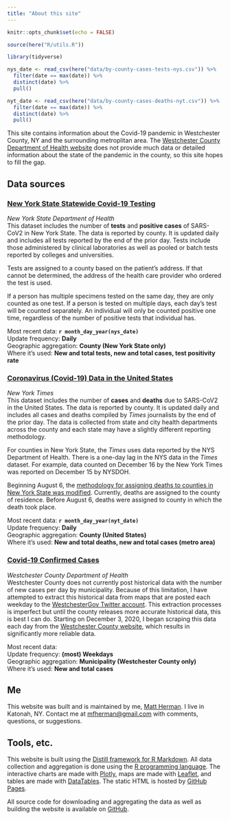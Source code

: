 ---
title: "About this site"
---

```{r setup, include=FALSE}
knitr::opts_chunk$set(echo = FALSE)

source(here("R/utils.R"))

library(tidyverse)

nys_date <- read_csv(here("data/by-county-cases-tests-nys.csv")) %>% 
  filter(date == max(date)) %>% 
  distinct(date) %>% 
  pull()

nyt_date <- read_csv(here("data/by-county-cases-deaths-nyt.csv")) %>%
  filter(date == max(date)) %>% 
  distinct(date) %>% 
  pull()


```

This site contains information about the Covid-19 pandemic in Westchester County, NY and the surrounding metroplitan area. The [Westchester County Department of Health website](https://health.westchestergov.com/2019-novel-coronavirus) does not provide much data or detailed information about the state of the pandemic in the county, so this site hopes to fill the gap.

## Data sources


### [New York State Statewide Covid-19 Testing](https://health.data.ny.gov/Health/New-York-State-Statewide-COVID-19-Testing/xdss-u53e)

*New York State Department of Health*
<br>
This dataset includes the number of **tests** and **positive cases** of SARS-CoV2 in New York State. The data is reported by county. It is updated daily and includes all tests reported by the end of the prior day. Tests include those administered by clinical laboratories as well as pooled or batch tests reported by colleges and universities.

Tests are assigned to a county based on the patient's address. If that cannot be determined, the address of the health care provider who ordered the test is used.

If a person has multiple specimens tested on the same day, they are only counted as one test. If a person is tested on multiple days, each day's test will be counted separately. An individual will only be counted positive one time, regardless of the number of positive tests that individual has.

Most recent data: **`r month_day_year(nys_date)`**
<br>
Update frequency: **Daily**
<br>
Geographic aggregation: **County (New York State only)**
<br>
Where it's used: **New and total tests, new and total cases, test positivity rate**

### [Coronavirus (Covid-19) Data in the United States](https://github.com/nytimes/covid-19-data)

*New York Times*
<br>
This dataset includes the number of **cases** and **deaths** due to SARS-CoV2 in the United States. The data is reported by county. It is updated daily and includes all cases and deaths compiled by *Times* journalists by the end of the prior day. The data is collected from state and city health departments across the county and each state may have a slightly different reporting methodology.

For counties in New York State, the *Times* uses data reported by the NYS Department of Health. There is a one-day lag in the NYS data in the *Times* dataset. For example, data counted on December 16 by the New York Times was reported on December 15 by NYSDOH.

Beginning August 6, the [methodology for assigning deaths to counties in New York State was modified](https://github.com/nytimes/covid-19-data/blob/master/NEW-YORK-DEATHS-METHODOLOGY.md). Currently, deaths are assigned to the county of residence. Before August 6, deaths were assigned to county in which the death took place.

Most recent data: **`r month_day_year(nyt_date)`**
<br>
Update frequency: **Daily**
<br>
Geographic aggregation: **County (United States)**
<br>
Where it's used: **New and total deaths, new and total cases (metro area)**


### [Covid-19 Confirmed Cases](https://www.westchestergov.com/covid-19-cases)

*Westchester County Department of Health*
<br>
Westchester County does not currently post historical data with the number of new cases per day by municipality. Because of this limitation, I have attempted to extract this historical data from maps that are posted each weekday to the [WestchesterGov Twitter account](https://twitter.com/westchestergov/status/1336045976981811206). This extraction processes is imperfect but until the county releases more accurate historical data, this is best I can do. Starting on December 3, 2020, I began scraping this data each day from the [Westchester County website](https://westchestergov.com/covid-19-cases), which results in significantly more reliable data.

Most recent data:
<br>
Update frequency: **(most) Weekdays**
<br>
Geographic aggregation: **Municipality (Westchester County only)**
<br>
Where it's used: **New and total cases**

## Me

This website was built and is maintained by me, [Matt Herman](http://mattherman.info). I live in Katonah, NY. Contact me at [mfherman@gmail.com](mailto:mfherman@gmail.com) with comments, questions, or suggestions.

## Tools, etc.

This website is built using the [Distill framework for R Markdown](https://rstudio.github.io/distill/). All data collection and aggregation is done using the [R programming language](https://www.r-project.org/). The interactive charts are made with [Plotly](https://plotly.com/), maps are made with [Leaflet](https://leafletjs.com/), and tables are made with [DataTables](https://datatables.net/). The static HTML is hosted by [GitHub Pages](https://pages.github.com/).

All source code for downloading and aggregating the data as well as building the website is available on [GitHub](https://github.com/mfherman/westchester-covid).